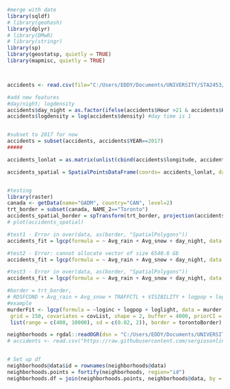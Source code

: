 ```{r}
#merge with date
library(sqldf)
# library(geohash)
library(dplyr)
# library(DMwR)
# library(stringr)
library(sp)
library(geostatsp, quietly = TRUE)
library(mapmisc, quietly = TRUE)



accidents <- read.csv(file="C:/Users/EDDY/Documents/UNIVERSITY/STA2453/Proj2/accidents.csv", header=TRUE, sep=",")

#add new features
#day/night; logdensity
accidents$day_night = as.factor(ifelse(accidents$Hour >21 & accidents$Hour <6, 0, 1)) #day time is 1
accidents$logdensity = log(accidents$density) #day time is 1


#subset to 2017 for now
accidents = subset(accidents, accidents$YEAR==2017)
#####

accidents_lonlat = as.matrix(unlist(cbind(accidents$longitude, accidents$latitude)),nrow=nrow(accidents))

accidents_spatial = SpatialPointsDataFrame(coords= accidents_lonlat, data = accidents, coords.nrs = numeric(0), CRS("+proj=longlat +datum=WGS84 +ellps=WGS84 +towgs84=0,0,0"),  bbox = NULL)



```


```{r}
#testing
library(raster)
canada <- getData(name="GADM", country="CAN", level=2)
trt_border = subset(canada, NAME_2=="Toronto")
accidents_spatial_border = spTransform(trt_border, projection(accidents_spatial))
# plot(accidents_spatial)
```



```{r}
#test1 - Error in over(data, as(border, "SpatialPolygons"))
accidents_fit = lgcp(formula = ~ Avg_rain + Avg_snow + day_night, data = accidents_spatial, grid = 125, shape = 2, buffer = 2000, priorCI = list(range = c(400, 10000), sd = c(0.02, 2)), border=trt_border)

#test2 - Error: cannot allocate vector of size 6540.6 Gb
accidents_fit = lgcp(formula = ~ Avg_rain + Avg_snow + day_night, data = accidents_spatial_border, grid = 125, shape = 2, buffer = 2000, prior = list(range = 10000, sd =0.25))

#test3 - Error in over(data, as(border, "SpatialPolygons"))
accidents_fit = lgcp(formula = ~ Avg_rain + Avg_snow + day_night, data = accidents_spatial_border, grid = 125, shape = 2, buffer = 2000, priorCI = list(range = c(400, 10000), sd = c(0.02, 2)), border=trt_border)

#border = trt_border,
# RDSFCOND + Avg_rain + Avg_snow + TRAFFCTL + VISIBILITY + logpop + logdensity + day_night
#example
murderFit <- lgcp(formula = ~loginc + logpop + loglight, data = murder,
 grid = 150, covariates = covList, shape = 2, buffer = 4000, priorCI =
 list(range = c(400, 10000), sd = c(0.02, 2)), border = torontoBorder)
```


```{r}
neighborhoods = rgdal::readOGR(dsn = "C:/Users/EDDY/Documents/UNIVERSITY/STA2453/Proj2", layer = "NEIGHBORHOODS_WGS84")
# accidents <- read.csv("https://raw.githubusercontent.com/sergiosonline/data_sci_geo/master/data/accidents.csv",header=T, stringsAsFactors = FALSE)


# Set up df
neighborhoods@data$id = rownames(neighborhoods@data)
neighborhoods.points = fortify(neighborhoods, region="id")
neighborhoods.df = join(neighborhoods.points, neighborhoods@data, by = "id")
```